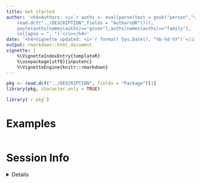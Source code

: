 ```yaml
---
title: Get started
author: '<h4>Authors: <i>`r auths <- eval(parse(text = gsub("person","c",
    read.dcf("../DESCRIPTION",fields = "Authors@R"))));
    paste(auths[names(auths)=="given"],auths[names(auths)=="family"],
    collapse = ", ")`</i></h4>'
date: '<h4>Vignette updated: <i>`r format( Sys.Date(), "%b-%d-%Y")`</i></h4>'
output: rmarkdown::html_document
vignette: |
    %\VignetteIndexEntry{templateR}
    %\usepackage[utf8]{inputenc}
    %\VignetteEngine{knitr::rmarkdown}
---
```



```r
pkg <- read.dcf("../DESCRIPTION", fields = "Package")[1]
library(pkg, character.only = TRUE)
```


```R
library(`r pkg`)
```

# Examples

```r

```


# Session Info 

<details> 

```r
utils::sessionInfo()
```

</details>  

<br>
